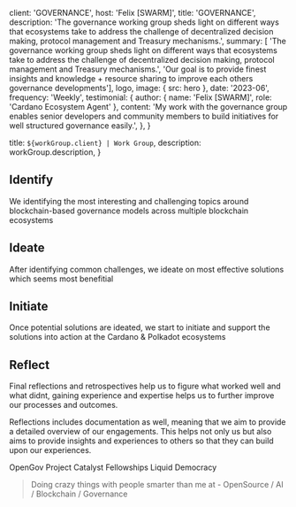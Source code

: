 
client: 'GOVERNANCE',
host: 'Felix [SWARM]',
title: 'GOVERNANCE',
description:
'The governance working group sheds light on different ways that ecosystems take to address the challenge of decentralized decision making, protocol management and Treasury mechanisms.',
summary: [
'The governance working group sheds light on different ways that ecosystems take to address the challenge of decentralized decision making, protocol management and Treasury mechanisms.',
'Our goal is to provide finest insights and knowledge + resource sharing to improve each others governance developments'],
logo,
image: { src: hero },
date: '2023-06',
frequency: 'Weekly',
testimonial: {
author: { name: 'Felix [SWARM]', role: 'Cardano Ecosystem Agent' },
content:
'My work with the governance group enables senior developers and community members to build initiatives for well structured governance easily.',
},
}

title: `${workGroup.client} | Work Group`,
description: workGroup.description,
}

## Identify

We identifying the most interesting and challenging topics around blockchain-based governance models across multiple blockchain ecosystems

## Ideate

After identifying common challenges, we ideate on most effective solutions which seems most benefitial

## Initiate

Once potential solutions are ideated, we start to initiate and support the solutions into action at the Cardano & Polkadot ecosystems

## Reflect

Final reflections and retrospectives help us to figure what worked well and what didnt, gaining experience and expertise helps us to further improve our processes and outcomes.

Reflections includes documentation as well, meaning that we aim to provide a detailed overview of our engagements. This helps not only us but also aims to provide insights and experiences to others so that they can build upon our experiences.

<TagList>
  <TagListItem>OpenGov</TagListItem>
  <TagListItem>Project Catalyst</TagListItem>
  <TagListItem>Fellowships</TagListItem>
  <TagListItem>Liquid Democracy</TagListItem>
</TagList>

<Blockquote
  author={{ name: 'Felix [SWARM]', role: 'Cardano Ecosystem Agent' }}
  image={{ src: headshot }}
>
Doing crazy things with people smarter than me at - OpenSource / AI / Blockchain / Governance
</Blockquote>
